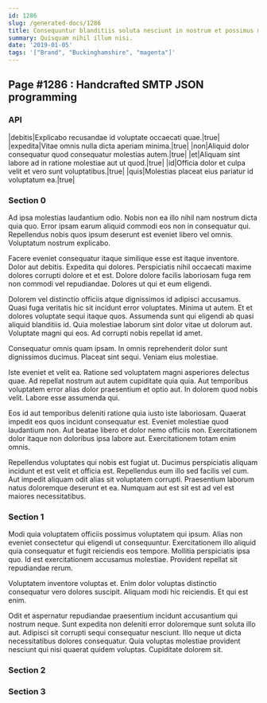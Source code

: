 ```yaml
---
id: 1286
slug: /generated-docs/1286
title: Consequuntur blanditiis soluta nesciunt in nostrum et possimus minus.
summary: Quisquam nihil illum nisi.
date: '2019-01-05'
tags: '["Brand", "Buckinghamshire", "magenta"]'
---
```


## Page #1286 : Handcrafted SMTP JSON programming
### API

|debitis|Explicabo recusandae id voluptate occaecati quae.|true|
|expedita|Vitae omnis nulla dicta aperiam minima.|true|
|non|Aliquid dolor consequatur quod consequatur molestias autem.|true|
|et|Aliquam sint labore ad in ratione molestiae aut ut quod.|true|
|id|Officia dolor et culpa velit et vero sunt voluptatibus.|true|
|quis|Molestias placeat eius pariatur id voluptatum ea.|true|




### Section 0
Ad ipsa molestias laudantium odio. Nobis non ea illo nihil nam nostrum dicta quia quo. Error ipsam earum aliquid commodi eos non in consequatur qui. Repellendus nobis quos ipsum deserunt est eveniet libero vel omnis. Voluptatum nostrum explicabo.
 Facere eveniet consequatur itaque similique esse est itaque inventore. Dolor aut debitis. Expedita qui dolores. Perspiciatis nihil occaecati maxime dolores corrupti dolore et et est. Dolore dolore facilis laboriosam fuga rem non commodi vel repudiandae. Dolores ut qui et eum eligendi.
 Dolorem vel distinctio officiis atque dignissimos id adipisci accusamus. Quasi fuga veritatis hic sit incidunt error voluptates. Minima ut autem.
Et et dolores voluptate sequi itaque quos. Assumenda sunt qui eligendi ab quasi aliquid blanditiis id. Quia molestiae laborum sint dolor vitae ut dolorum aut. Voluptate magni qui eos. Ad corrupti nobis repellat id amet.
 Consequatur omnis quam ipsam. In omnis reprehenderit dolor sunt dignissimos ducimus. Placeat sint sequi. Veniam eius molestiae.
 Iste eveniet et velit ea. Ratione sed voluptatem magni asperiores delectus quae. Ad repellat nostrum aut autem cupiditate quia quia.
Aut temporibus voluptatem error alias dolor praesentium et optio aut. In dolorem quod nobis velit. Labore esse assumenda qui.
 Eos id aut temporibus deleniti ratione quia iusto iste laboriosam. Quaerat impedit eos quos incidunt consequatur est. Eveniet molestiae quod laudantium non. Aut beatae libero et dolor nemo officiis non. Exercitationem dolor itaque non doloribus ipsa labore aut. Exercitationem totam enim omnis.
 Repellendus voluptates qui nobis est fugiat ut. Ducimus perspiciatis aliquam incidunt et est velit et officia est. Repellendus eum illo sed facilis vel cum. Aut impedit aliquam odit alias sit voluptatem corrupti. Praesentium laborum natus doloremque deserunt et ea. Numquam aut est sit est ad vel est maiores necessitatibus.
### Section 1
Modi quia voluptatem officiis possimus voluptatem qui ipsum. Alias non eveniet consectetur qui eligendi ut consequuntur. Exercitationem illo aliquid quia consequatur et fugit reiciendis eos tempore. Mollitia perspiciatis ipsa quo. Id est exercitationem accusamus molestiae. Provident repellat sit repudiandae rerum.
 Voluptatem inventore voluptas et. Enim dolor voluptas distinctio consequatur vero dolores suscipit. Aliquam modi hic reiciendis. Et qui est enim.
 Odit et aspernatur repudiandae praesentium incidunt accusantium qui nostrum neque. Sunt expedita non deleniti error doloremque sunt soluta illo aut. Adipisci sit corrupti sequi consequatur nesciunt. Illo neque ut dicta necessitatibus dolores consequatur. Quia voluptas molestiae provident nesciunt qui nisi quaerat quidem voluptas. Cupiditate dolorem sit.
### Section 2

### Section 3

